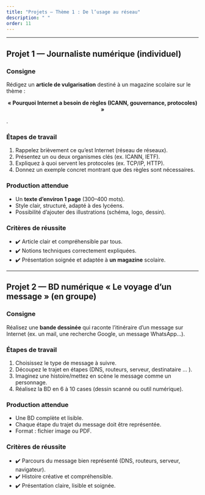```yaml
---
title: "Projets — Thème 1 : De l’usage au réseau"
description: " "
order: 11
---
```




---

## Projet 1 — Journaliste numérique (individuel)

### Consigne
Rédigez un **article de vulgarisation** destiné à un magazine scolaire sur le thème :  
<p style="text-align: center;">**« Pourquoi Internet a besoin de règles (ICANN, gouvernance, protocoles) »**</p>

.

### Étapes de travail
1. Rappelez brièvement ce qu’est Internet (réseau de réseaux).  
2. Présentez un ou deux organismes clés (ex. ICANN, IETF).  
3. Expliquez à quoi servent les protocoles (ex. TCP/IP, HTTP).  
4. Donnez un exemple concret montrant que des règles sont nécessaires.  

### Production attendue
- Un **texte d’environ 1 page** (300–400 mots).  
- Style clair, structuré, adapté à des lycéens.  
- Possibilité d’ajouter des illustrations (schéma, logo, dessin).  

### Critères de réussite
- ✔️ Article clair et compréhensible par tous.  
- ✔️ Notions techniques correctement expliquées.  
- ✔️ Présentation soignée et adaptée à **un magazine** scolaire.  

---

## Projet 2 — BD numérique « Le voyage d’un message » (en groupe)

### Consigne
Réalisez une **bande dessinée** qui raconte l’itinéraire d’un message sur Internet (ex. un mail, une recherche Google, un message WhatsApp…).

### Étapes de travail
1. Choisissez le type de message à suivre.  
2. Découpez le trajet en étapes (DNS, routeurs, serveur, destinataire ... ).  
3. Imaginez une histoire/mettez en scène le message comme un personnage.  
4. Réalisez la BD en 6 à 10 cases (dessin scanné ou outil numérique).  

### Production attendue
- Une BD complète et lisible.  
- Chaque étape du trajet du message doit être représentée.  
- Format : fichier image ou PDF.  

### Critères de réussite
- ✔️ Parcours du message bien représenté (DNS, routeurs, serveur, navigateur).  
- ✔️ Histoire créative et compréhensible.  
- ✔️ Présentation claire, lisible et soignée.  
